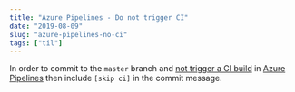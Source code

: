 ```yaml
---
title: "Azure Pipelines - Do not trigger CI"
date: "2019-08-09"
slug: "azure-pipelines-no-ci"
tags: ["til"]
---
```


In order to commit to the `master` branch and [not trigger a CI build](https://docs.microsoft.com/en-us/azure/devops/pipelines/build/triggers?view=azure-devops&tabs=yaml#skipping-ci-for-individual-commits) in [Azure Pipelines](https://azure.microsoft.com/en-us/services/devops/pipelines/) then include `[skip ci]` in the commit message.
